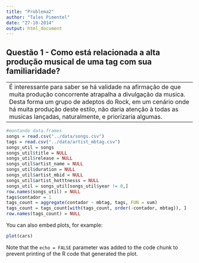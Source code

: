 ```yaml
---
title: "Problema2"
author: "Tales Pimentel"
date: "27-10-2014"
output: html_document
---
```


Questão 1 - Como está relacionada a alta produção musical de uma tag com sua familiaridade? 
---
--
É interessante para saber se há validade na afirmação de que muita produção concorrente atrapalha a divulgação da musica. Desta forma um grupo de adeptos do Rock, em um cenário onde há muita produção deste estilo, não daria atenção à todas as musicas lançadas, naturalmente, e priorizaria algumas.
--

```r
#montando data.frames
songs = read.csv("../data/songs.csv")
tags = read.csv("../data/artist_mbtag.csv")
songs_util = songs
songs_util$title = NULL
songs_util$release = NULL
songs_util$artist_name = NULL
songs_util$duration = NULL
songs_util$artist_mbid = NULL
songs_util$artist_hotttnesss = NULL
songs_util = songs_util[songs_util$year != 0,]
row.names(songs_util) = NULL
tags$contador = 1
tags_count = aggregate(contador ~ mbtag, tags, FUN = sum)
tags_count = tags_count[with(tags_count, order(-contador, mbtag)), ]
row.names(tags_count) = NULL

```

You can also embed plots, for example:

```r
plot(cars)
```

Note that the `echo = FALSE` parameter was added to the code chunk to prevent printing of the R code that generated the plot.

